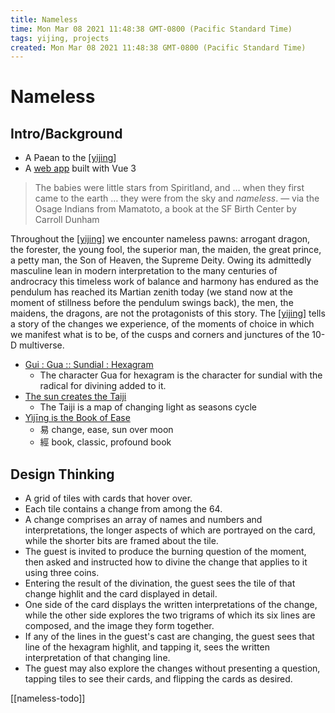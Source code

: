 ```yaml
---
title: Nameless
time: Mon Mar 08 2021 11:48:38 GMT-0800 (Pacific Standard Time)
tags: yijing, projects
created: Mon Mar 08 2021 11:48:38 GMT-0800 (Pacific Standard Time)
---
```


# Nameless

## Intro/Background

- A Paean to the [[yijing]]
- A [web app](https://nameless.easeness.biz) built with Vue 3

> The babies were little stars from Spiritland, and … when they first came to the earth … they were from the sky and _nameless_.
> — via the Osage Indians
> from Mamatoto, a book at the SF Birth Center by Carroll Dunham

Throughout the [[yijing]] we encounter nameless pawns: arrogant dragon, the forester, the young fool, the superior man, the maiden, the great prince, a petty man, the Son of Heaven, the Supreme Deity. Owing its admittedly masculine lean in modern interpretation to the many centuries of androcracy this timeless work of balance and harmony has endured as the pendulum has reached its Martian zenith today (we stand now at the moment of stillness before the pendulum swings back), the men, the maidens, the dragons, are not the protagonists of this story. The [[yijing]] tells a story of the changes we experience, of the moments of choice in which we manifest what is to be, of the cusps and corners and junctures of the 10-D multiverse.

- [Gui : Gua :: Sundial : Hexagram](https://www.yijing.nl/origins/gui-gua/gui-gua.html)
  - The character Gua for hexagram is the character for sundial with the radical for divining added to it.
- [The sun creates the Taiji](https://www.yijing.nl/origins/gui-gua/gui-gua-taiji.html)
  - The Taiji is a map of changing light as seasons cycle
- [Yìjīng is the Book of Ease](https://www.chinesefortunecalendar.com/yinyang.htm)
  - 易 change, ease, sun over moon
  - 經 book, classic, profound book

## Design Thinking

- A grid of tiles with cards that hover over.
- Each tile contains a change from among the 64.
- A change comprises an array of names and numbers and interpretations, the longer aspects of which are portrayed on the card, while the shorter bits are framed about the tile.
- The guest is invited to produce the burning question of the moment, then asked and instructed how to divine the change that applies to it using three coins.
- Entering the result of the divination, the guest sees the tile of that change highlit and the card displayed in detail.
- One side of the card displays the written interpretations of the change, while the other side explores the two trigrams of which its six lines are composed, and the image they form together.
- If any of the lines in the guest's cast are changing, the guest sees that line of the hexagram highlit, and tapping it, sees the written interpretation of that changing line.
- The guest may also explore the changes without presenting a question, tapping tiles to see their cards, and flipping the cards as desired.

[[nameless-todo]]


[//begin]: # "Autogenerated link references for markdown compatibility"
[yijing]: ../attend/yijing "Yìjīng"
[yijing]: ../attend/yijing "Yìjīng"
[yijing]: ../attend/yijing "Yìjīng"
[//end]: # "Autogenerated link references"
